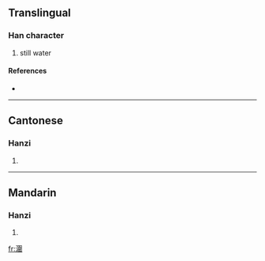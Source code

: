 {{see|涠}}
==Translingual==

===Han character===
{{Han char|rn=85|rad=水|as=12|sn=15|four=3610<sub>0</sub>|canj=水田木手 (EWDQ)}}

# still water

====References====
* {{Han ref|kx=0651.190|dkj=18310|dj=1061.220|hdz=31742.080|uh=6F7F|ud=28543|bh=E65C|bd=58972}}

----

==Cantonese==

===Hanzi===
{{yue-hanzi|jyut=|y=wai4}}

# {{defn|Cantonese}}

----

==Mandarin==

===Hanzi===
{{cmn-hanzi|sim=涠|pin=[[wéi]] ([[wei2]])|wg=wei<sup>2</sup>}}

# {{defn|Mandarin}}

[[fr:潿]]